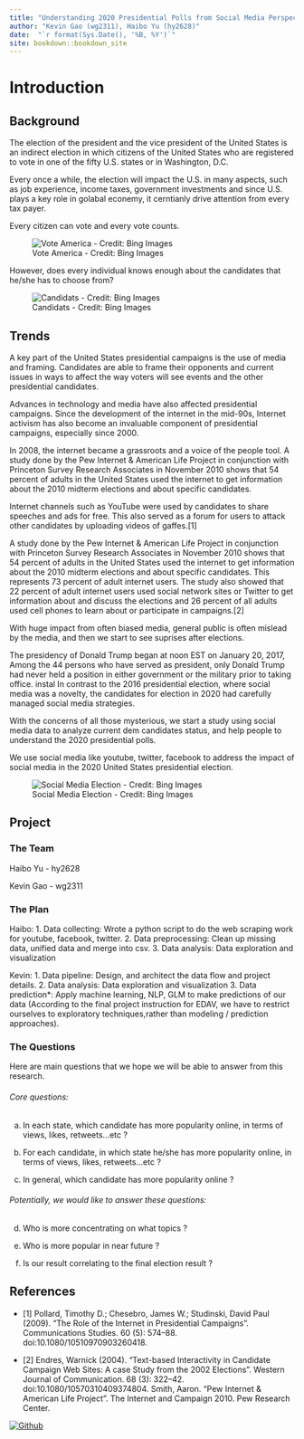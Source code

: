 ```yaml
--- 
title: "Understanding 2020 Presidential Polls from Social Media Perspective"
author: "Kevin Gao (wg2311), Haibo Yu (hy2628)"
date:  "`r format(Sys.Date(), '%B, %Y')`"
site: bookdown::bookdown_site
---
```


# Introduction

## Background

The election of the president and the vice president of the United States is an indirect election in which citizens of the United States who are registered to vote in one of the fifty U.S. states or in Washington, D.C.

Every once a while, the election will impact the U.S. in many aspects, such as job experience, income taxes, government investments and  since U.S. plays a key role in golabal econemy, it cerntianly drive attention from every tax payer.

Every citizen can vote and every vote counts.

![Vote America - Credit: Bing Images](imgs/vote.png)

However, does every individual knows enough about the candidates that he/she has to choose from?

![Candidats - Credit: Bing Images](imgs/candidates.jpg)



## Trends

A key part of the United States presidential campaigns is the use of media and framing. Candidates are able to frame their opponents and current issues in ways to affect the way voters will see events and the other presidential candidates.

Advances in technology and media have also affected presidential campaigns. Since the development of the internet in the mid-90s, Internet activism has also become an invaluable component of presidential campaigns, especially since 2000. 

In 2008, the internet became a grassroots and a voice of the people tool. A study done by the Pew Internet & American Life Project in conjunction with Princeton Survey Research Associates in November 2010 shows that 54 percent of adults in the United States used the internet to get information about the 2010 midterm elections and about specific candidates. 

Internet channels such as YouTube were used by candidates to share speeches and ads for free. This also served as a forum for users to attack other candidates by uploading videos of gaffes.[1]

A study done by the Pew Internet & American Life Project in conjunction with Princeton Survey Research Associates in November 2010 shows that 54 percent of adults in the United States used the internet to get information about the 2010 midterm elections and about specific candidates. This represents 73 percent of adult internet users. The study also showed that 22 percent of adult internet users used social network sites or Twitter to get information about and discuss the elections and 26 percent of all adults used cell phones to learn about or participate in campaigns.[2]

With huge impact from often biased media, general public is often mislead by the media, and then we start to see suprises after elections.
 
The presidency of Donald Trump began at noon EST on January 20, 2017, Among the 44 persons who have served as president, only Donald Trump had never held a position in either government or the military prior to taking office.
instal
In contrast to the 2016 presidential election, where social media was a novelty, the candidates for election in 2020 had carefully managed social media strategies.


With the concerns of all those mysterious, we start a study using social media data to analyze current dem candidates status, and help people to understand the 2020 presidential polls.

We use social media like youtube, twitter, facebook to address the impact of social media in the 2020 United States presidential election.


![Social Media Election - Credit: Bing Images](imgs/social-media-presidential-election.png)

## Project

### The Team

Haibo Yu - hy2628

Kevin Gao - wg2311

### The Plan

Haibo: 
1. Data collecting: Wrote a python script to do the web scraping work for youtube, facebook, twitter. 
2. Data preprocessing: Clean up missing data, unified data and merge into csv.
3. Data analysis: Data exploration and visualization

Kevin: 
1. Data pipeline: Design, and architect the data flow and project details.
2. Data analysis: Data exploration and visualization
3. Data prediction*: Apply machine learning, NLP, GLM to make predictions of our data (According to the final project instruction for EDAV, we have to restrict ourselves to exploratory techniques,rather than modeling / prediction approaches).


### The Questions

Here are main questions that we hope we will be able to answer from this research.


###### Core questions:

a) In each state, which candidate has more popularity online, in terms of views, likes, retweets...etc ?

b) For each candidate, in which state he/she has more popularity online, in terms of views, likes, retweets...etc ?

c) In general, which candidate has more popularity online ?


###### Potentially, we would like to answer these questions:

d) Who is more concentrating on what topics ?

e) Who is more popular in near future ?

f) Is our result correlating to the final election result ?


## References

 - [1]  Pollard, Timothy D.; Chesebro, James W.; Studinski, David Paul (2009). "The Role of the Internet in Presidential Campaigns". Communications Studies. 60 (5): 574–88. doi:10.1080/10510970903260418.
 
 - [2] Endres, Warnick (2004). "Text-based Interactivity in Candidate Campaign Web Sites: A case Study from the 2002 Elections". Western Journal of Communication. 68 (3): 322–42. doi:10.1080/10570310409374804.
 Smith, Aaron. "Pew Internet & American Life Project". The Internet and Campaign 2010. Pew Research Center.





[![Github](imgs/GitHub.png)](https://github.com/columbia-dsi/SocialMediaElection2020)

